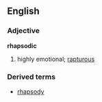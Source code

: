 ==English==
===Adjective===
'''rhapsodic'''
#highly emotional; [[rapturous]]

===Derived terms===
*[[rhapsody]]